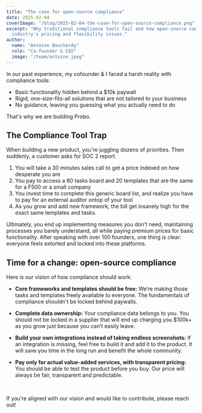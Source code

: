 ```yaml
---
title: "The case for open-source compliance"
date: 2025-02-04
coverImage: "/blog/2025-02-04-the-case-for-open-source-compliance.png"
excerpt: "Why traditional compliance tools fail and how open-source can fix the
  industry's pricing and flexibility issues."
author:
  name: "Antoine Bouchardy"
  role: "Co-founder & CEO"
  image: "/team/antoine.jpeg"
---
```


In our past experience, my cofounder & I faced a harsh reality with compliance
tools:

- Basic functionality hidden behind a $10k paywall
- Rigid, one-size-fits-all solutions that are not tailored to your business
- No guidance, leaving you guessing what you actually need to do

That's why we are building Probo.

## The Compliance Tool Trap

When building a new product, you're juggling dozens of priorities. Then
suddenly, a customer asks for SOC 2 report.

1. You will take a 30 minutes sales call to get a price indexed on how desperate
   you are
2. You pay to access a 80 tasks board and 20 templates that are the same for a
   F500 or a small company
3. You invest time to complete this generic board list, and realize you have to
   pay for an external auditor ontop of your tool
4. As you grow and add new framework, the bill get insanely high for the exact
   same templates and tasks.

Ultimately, you end up implementing measures you don't need, maintaining
processes you barely understand, all while paying premium prices for basic
functionality. After speaking with over 100 founders, one thing is clear:
everyone feels extorted and locked into these platforms.

## Time for a change: open-source compliance

Here is our vision of how compliance should work:

- **Core frameworks and templates should be free:** We’re making those tasks and
  templates freely available to everyone. The fundamentals of compliance
  shouldn't be locked behind paywalls.

- **Complete data ownership:** Your compliance data belongs to you. You should
  not be locked in a supplier that will end up charging you $100k+ as you grow
  just because you can’t easily leave.

- **Build your own integrations instead of taking endless screenshots:** If an
  integration is missing, feel free to build it and add it to the product. It
  will save you time in the long run and benefit the whole community.

- **Pay only for actual value-added services, with transparent pricing:** You
  should be able to test the product before you buy. Our price will always be
  fair, transparent and predictable.

<br />

If you’re aligned with our vision and would like to contribute, please reach
out!
